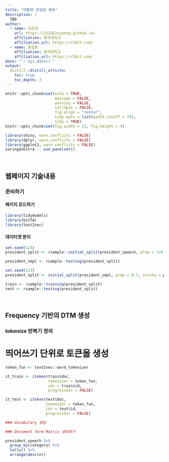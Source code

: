 ```yaml
---
title: "대통령 연설문 예측"
description: |
  TBD
author:
  - name: 이은정
    url: https://2222Eunjeong.github.io/
    affiliation: 명지대학교
    affiliation_url: https://r2bit.com/
  - name: 홍길동 
    affiliation: 명지대학교
    affiliation_url: https://r2bit.com/
date: "`r Sys.Date()`"
output: 
  distill::distill_article:
    toc: true
    toc_depth: 3  
---
```


```r
knitr::opts_chunk$set(echo = TRUE, 
                      message = FALSE, 
                      warning = FALSE, 
                      collapse = FALSE,
                      fig.align = "center",
                      tidy.opts = list(width.cutoff = 70), 
                      tidy = TRUE)
knitr::opts_chunk$set(fig.width = 12, fig.height = 9)

library(shiny, warn.conflicts = FALSE)
library(dplyr, warn.conflicts = FALSE)
library(ggplot2, warn.conflicts = FALSE)
xaringanExtra :: use_panelset()
```



<br>

## 웹페이지 기술내용

### 준비하기
#### 패키지 로드하기
```r
library(tidymodels)
library(bitTA)
library(text2vec)

```





#### 데이터셋 분리
```r
set.seed(123)
president_split <- rsample::initial_split(president_speech, prop = 7/8, strata = president)

president_smpl <- rsample::testing(president_split)

set.seed(123)
president_split <- initial_split(president_smpl, prop = 0.7, strata = president)

train <- rsample::training(president_split)
test <- rsample::testing(president_split)
```

<br>

## Frequency 기반의 DTM 생성

### tokenize 반복기 정의
# 띄어쓰기 단위로 토큰을 생성
```r
token_fun <- text2vec::word_tokenizer

it_train <- itoken(train$doc, 
                   tokenizer = token_fun, 
                   ids = train$id, 
                   progressbar = FALSE)

it_test <- itoken(test$doc,
                  tokenizer = token_fun, 
                  ids = test$id, 
                  progressbar = FALSE)

### Vocabulary 생성

### Document Term Matrix 생성하기

president_speech %>% 
  group_by(category) %>% 
  tally() %>% 
  arrange(desc(n))


```


